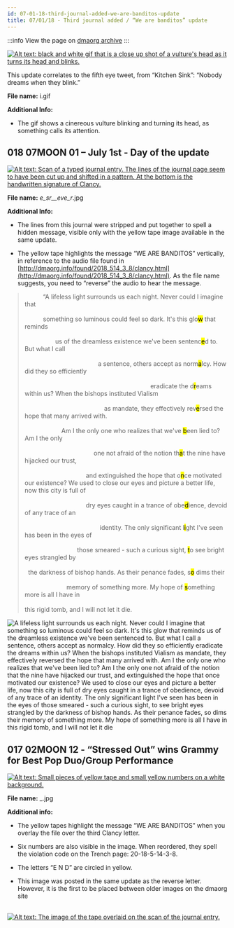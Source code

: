 ```yaml
---
id: 07-01-18-third-journal-added-we-are-banditos-update
title: 07/01/18 - Third journal added / “We are banditos” update
---
```


<div hidden> Vulture gif, cut up letter, and tape overlay added. Overlay reveals "we are banditos" in journal entry. </div>

:::info
View the page on [dmaorg archive](https://www.dmaorg.site/070118/found/15398642_14/clancy.html)
:::

[![Alt text: black and white gif that is a close up shot of a vulture's head as it turns its head and blinks.](./assets/i.gif)](./assets/i.gif)

This update correlates to the fifth eye tweet, from “Kitchen Sink”: “Nobody dreams when they blink.”

**File name:** i.gif

**Additional Info:**

- The gif shows a cinereous vulture blinking and turning its head, as something calls its attention.

## 018 07MOON 01 – July 1st - Day of the update

[![Alt text: Scan of a typed journal entry. The lines of the journal page seem to have been cut up and shifted in a pattern. At the bottom is the handwritten signature of Clancy.](./assets/_e_sr__eve_r_.jpg)](./assets/_e_sr__eve_r_.jpg)

**File name:** _e_sr__eve_r_.jpg

**Additional Info:**

- The lines from this journal were stripped and put together to spell a hidden message, visible only with the yellow tape image available in the same update.

- The yellow tape highlights the message “WE ARE BANDITOS” vertically, in reference to the audio file found in [http://dmaorg.info/found/2018_514_3_8/clancy.html](http://dmaorg.info/found/2018_514_3_8/clancy.html). As the file name suggests, you need to “reverse” the audio to hear the message.

<div aria-hidden='true'>
<blockquote>
<p>&emsp;&emsp;&emsp;“A lifeless light surrounds us each night. Never could I imagine that <br></br>
 &emsp;&emsp;&emsp;something so luminous could feel so dark. It's this <span aria-label="glow">glo<mark class="highlight-yellow">w</mark></span> that reminds <br></br>
 &emsp;&emsp;&emsp;&emsp;&emsp;us of the dreamless existence we've been <span aria-label="sentenced">sentenc<mark class="highlight-yellow">e</mark>d</span> to. But what I call <br></br>
 &emsp;&emsp;&emsp;&emsp;&emsp;&emsp;&emsp;&emsp;&emsp;&emsp;&emsp;&emsp;a sentence, others accept as norm<mark class="highlight-yellow">a</mark>lcy. How did they so efficiently <br></br>
 &emsp;&emsp;&emsp;&emsp;&emsp;&emsp;&emsp;&emsp;&emsp;&emsp;&emsp;&emsp;&emsp;&emsp;&emsp;&emsp;&emsp;&emsp;&emsp;&emsp;&nbsp;&nbsp;eradicate the d<mark class="highlight-yellow">r</mark>eams within us? When the bishops instituted Vialism <br></br>
 &emsp;&emsp;&emsp;&emsp;&emsp;&emsp;&emsp;&emsp;&emsp;&emsp;&emsp;&emsp;&emsp;as mandate, they effectively rev<mark class="highlight-yellow">e</mark>rsed the hope that many arrived with. <br></br>
 &emsp;&emsp;&emsp;&emsp;&emsp;&emsp;Am I the only one who realizes that we've <mark class="highlight-yellow">b</mark>een lied to? Am I the only <br></br>
 &emsp;&emsp;&emsp;&emsp;&emsp;&emsp;&emsp;&emsp;&emsp;&emsp;&emsp;&nbsp;one not afraid of the notion th<mark class="highlight-yellow">a</mark>t the nine have hijacked our trust, <br></br>
 &emsp;&emsp;&emsp;&emsp;&emsp;&emsp;&emsp;&emsp;&emsp;&emsp;and extinguished the hope that o<mark class="highlight-yellow">n</mark>ce motivated our existence? We used to close our eyes and picture a better life, now this city is full of <br></br>
 &emsp;&emsp;&emsp;&emsp;&emsp;&emsp;&emsp;&emsp;&emsp;&emsp;dry eyes caught in a trance of obe<mark class="highlight-yellow">d</mark>ience, devoid of any trace of an <br></br>
 &emsp;&emsp;&emsp;&emsp;&emsp;&emsp;&emsp;&emsp;&emsp;&emsp;&emsp;&emsp;&nbsp;identity. The only significant l<mark class="highlight-yellow">i</mark>ght I've seen has been in the eyes of <br></br>
 &emsp;&emsp;&emsp;&emsp;&emsp;&emsp;&emsp;&nbsp;&emsp;&nbsp;those smeared - such a curious sight, <mark class="highlight-yellow">t</mark>o see bright eyes strangled by <br></br>
 &nbsp;&nbsp;the darkness of bishop hands. As their penance fades, s<mark class="highlight-yellow">o</mark> dims their <br></br>
 &emsp;&emsp;&emsp;&emsp;&emsp;&emsp;&nbsp;&nbsp;&nbsp;memory of something more. My hope of <mark class="highlight-yellow">s</mark>omething more is all I have in <br></br>
 this rigid tomb, and I will not let it die.</p></blockquote>
 </div>

<div id='transcriptionalt'>

 ![A lifeless light surrounds us each night. Never could I imagine that something so luminous could feel so dark. It's this glow that reminds us of the dreamless existence we've been sentenced to. But what I call a sentence, others accept as normalcy. How did they so efficiently eradicate the dreams within us? When the bishops instituted Vialism as mandate, they effectively reversed the hope that many arrived with. Am I the only one who realizes that we've been lied to? Am I the only one not afraid of the notion that the nine have hijacked our trust, and extinguished the hope that once motivated our existence? We used to close our eyes and picture a better life, now this city is full of dry eyes caught in a trance of obedience, devoid of any trace of an identity. The only significant light I've seen has been in the eyes of those smeared - such a curious sight, to see bright eyes strangled by the darkness of bishop hands. As their penance fades, so dims their memory of something more. My hope of something more is all I have in this rigid tomb, and I will not let it die](./assets/alttext.png)
 </div>


## 017 02MOON 12 - “Stressed Out” wins Grammy for Best Pop Duo/Group Performance

[![Alt text: Small pieces of yellow tape and small yellow numbers on a white background.](./assets/_.jpg)](./assets/_.jpg)

**File name:** _.jpg

**Additional info:**

- The yellow tapes highlight the message “WE ARE BANDITOS” when you overlay the file over the third Clancy letter.

- Six numbers are also visible in the image. When reordered, they spell the violation code on the Trench page: 20-18-5-14-3-8.

- The letters “E N D” are circled in yellow.

- This image was posted in the same update as the reverse letter. However, it is the first to be placed between older images on the dmaorg site

&emsp;&emsp;[![Alt text: The image of the tape overlaid on the scan of the journal entry.](./assets/_withnote.png)](./assets/_withnote.png)
